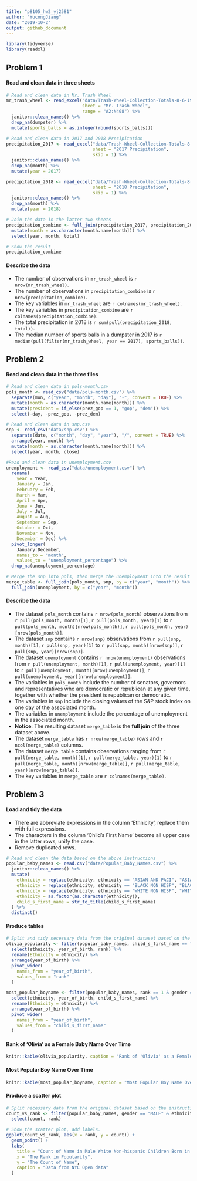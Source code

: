 ```yaml
---
title: "p8105_hw2_yj2581"
author: "YucongJiang"
date: "2019-10-2"
output: github_document
---
```


```r
library(tidyverse)
library(readxl)
```

## Problem 1

#### Read and clean data in three sheets

```r

# Read and clean data in Mr. Trash Wheel
mr_trash_wheel <- read_excel("data/Trash-Wheel-Collection-Totals-8-6-19.xlsx", 
                             sheet = "Mr. Trash Wheel", 
                             range = "A2:N408") %>%
  janitor::clean_names() %>%
  drop_na(dumpster) %>%
  mutate(sports_balls = as.integer(round(sports_balls)))

# Read and clean data in 2017 and 2018 Precipitation
precipitation_2017 <- read_excel("data/Trash-Wheel-Collection-Totals-8-6-19.xlsx",
                                 sheet = "2017 Precipitation",
                                 skip = 1) %>%
  janitor::clean_names() %>%
  drop_na(month) %>%
  mutate(year = 2017)

precipitation_2018 <- read_excel("data/Trash-Wheel-Collection-Totals-8-6-19.xlsx",
                                 sheet = "2018 Precipitation",
                                 skip = 1) %>%
  janitor::clean_names() %>%
  drop_na(month) %>%
  mutate(year = 2018)

# Join the data in the latter two sheets
precipitation_combine <- full_join(precipitation_2017, precipitation_2018) %>%
  mutate(month = as.character(month.name[month])) %>%
  select(year, month, total)

# Show the result
precipitation_combine
```

#### Describe the data

* The number of observations in `mr_trash_wheel` is `r nrow(mr_trash_wheel)`.
* The number of observations in `precipitation_combine` is `r nrow(precipitation_combine)`.
* The key variables in `mr_trash_wheel` are `r colnames(mr_trash_wheel)`.
* The key variables in `precipitation_combine` are `r colnames(precipitation_combine)`.
* The total precipitation in 2018 is `r sum(pull(precipitation_2018, total))`.
* The median number of sports balls in a dumpster in 2017 is `r median(pull(filter(mr_trash_wheel, year == 2017), sports_balls))`.

## Problem 2

#### Read and clean data in the three files

```r

# Read and clean data in pols-month.csv
pols_month <- read_csv("data/pols-month.csv") %>%
  separate(mon, c("year", "month", "day"), "-", convert = TRUE) %>%
  mutate(month = as.character(month.name[month])) %>%
  mutate(president = if_else(prez_gop == 1, "gop", "dem")) %>%
  select(-day, -prez_gop, -prez_dem)

# Read and clean data in snp.csv
snp <- read_csv("data/snp.csv") %>%
  separate(date, c("month", "day", "year"), "/", convert = TRUE) %>%
  arrange(year, month) %>%
  mutate(month = as.character(month.name[month])) %>%
  select(year, month, close)

#Read and clean data in unemployment.csv
unemployment <- read_csv("data/unemployment.csv") %>%
  rename(
    year = Year,
    January = Jan,
    February = Feb,
    March = Mar,
    April = Apr,
    June = Jun,
    July = Jul,
    August = Aug,
    September = Sep,
    October = Oct,
    November = Nov,
    December = Dec) %>%
  pivot_longer(
    January:December,
    names_to = "month",
    values_to = "unemployment_percentage") %>%
  drop_na(unemployment_percentage)

# Merge the snp into pols, then merge the unemployment into the result
merge_table <- full_join(pols_month, snp, by = c("year", "month")) %>%
  full_join(unemployment, by = c("year", "month"))

```

#### Describe the data

* The dataset `pols_month` contains `r nrow(pols_month)` observations from `r pull(pols_month, month)[1]`, `r pull(pols_month, year)[1]` to `r pull(pols_month, month)[nrow(pols_month)]`, `r pull(pols_month, year)[nrow(pols_month)]`.
* The dataset `snp` contains `r nrow(snp)` observations from `r pull(snp, month)[1]`, `r pull(snp, year)[1]` to `r pull(snp, month)[nrow(snp)]`, `r pull(snp, year)[nrow(snp)]`.
* The dataset `unemployment` contains `r nrow(unemployment)` observations from `r pull(unemployment, month)[1]`, `r pull(unemployment, year)[1]` to `r pull(unemployment, month)[nrow(unemployment)]`, `r pull(unemployment, year)[nrow(unemployment)]`.
* The variables in `pols_month` include the number of senators, governors and representatives who are democratic or republican at any given time, together with whether the president is republican or democratic.
* The variables in `snp` include the closing values of the S&P stock index on one day of the associated month.
* The variables in `unemployment` include the percentage of unemployment in the associated month.
* **Notice**: The resulting dataset `merge_table` is the **full join** of the three dataset above.
* The dataset `merge_table` has `r nrow(merge_table)` rows and `r ncol(merge_table)` columns.
* The dataset `merge_table` contains observations ranging from `r pull(merge_table, month)[1]`, `r pull(merge_table, year)[1]` to `r pull(merge_table, month)[nrow(merge_table)]`, `r pull(merge_table, year)[nrow(merge_table)]`.
* The key variables in `merge_table` are `r colnames(merge_table)`.

## Problem 3

#### Load and tidy the data

* There are abbreviate expressions in the column 'Ethnicity', replace them with full expressions.
* The characters in the column 'Child's First Name' become all upper case in the latter rows, unify the case.
* Remove duplicated rows.

```r

# Read and clean the data based on the above instructions
popular_baby_names <- read.csv("data/Popular_Baby_Names.csv") %>%
  janitor::clean_names() %>%
  mutate(
    ethnicity = replace(ethnicity, ethnicity == "ASIAN AND PACI", "ASIAN AND PACIFIC ISLANDER"),
    ethnicity = replace(ethnicity, ethnicity == "BLACK NON HISP", "BLACK NON HISPANIC"),
    ethnicity = replace(ethnicity, ethnicity == "WHITE NON HISP", "WHITE NON HISPANIC"),
    ethnicity = as.factor(as.character(ethnicity)),
    child_s_first_name = str_to_title(child_s_first_name)
  ) %>%
  distinct()
```

#### Produce tables

```r

# Split and tidy necessary data from the original dataset based on the instructions
olivia_popularity <- filter(popular_baby_names, child_s_first_name == "Olivia" & gender == "FEMALE") %>%
  select(ethnicity, year_of_birth, rank) %>%
  rename(Ethnicity = ethnicity) %>%
  arrange(year_of_birth) %>%
  pivot_wider(
    names_from = "year_of_birth",
    values_from = "rank"
  )

most_popular_boyname <- filter(popular_baby_names, rank == 1 & gender == "MALE") %>%
  select(ethnicity, year_of_birth, child_s_first_name) %>%
  rename(Ethnicity = ethnicity) %>%
  arrange(year_of_birth) %>%
  pivot_wider(
    names_from = "year_of_birth",
    values_from = "child_s_first_name"
  )
```


#### Rank of 'Olivia' as a Female Baby Name Over Time
```r

knitr::kable(olivia_popularity, caption = "Rank of 'Olivia' as a Female Baby Name Over Time")
```

#### Most Popular Boy Name Over Time
```r

knitr::kable(most_popular_boyname, caption = "Most Popular Boy Name Over Time")
```

#### Produce a scatter plot

```r
# Split necessary data from the original dataset based on the instructions
count_vs_rank <- filter(popular_baby_names, gender == "MALE" & ethnicity == "WHITE NON HISPANIC" & year_of_birth == 2016) %>%
  select(count, rank)

# Show the scatter plot, add labels.
ggplot(count_vs_rank, aes(x = rank, y = count)) + 
  geom_point() +
  labs(
    title = "Count of Name in Male White Non-hispanic Children Born in 2016",
    x = "The Rank in Popularity",
    y = "The Count of Name",
    caption = "Data from NYC Open data"
  )
```


